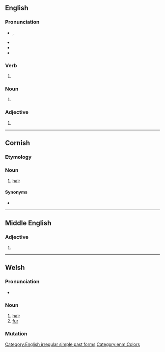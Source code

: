 {{also|Blew}}
==English==

===Pronunciation===
* {{enPR|blo͞o}}, {{IPA|/bluː/|lang=en}}
* {{audio|en-us-blew.ogg|Audio (US)|lang=en}}
* {{rhymes|uː|lang=en}}
* {{homophones|lang=en|blue}}

===Verb===
{{head|en|verb form}}

# {{en-simple past of|blow}}

===Noun===
{{en-noun|~}}

# {{obsolete form of|blue|lang=en}}

===Adjective===
{{en-adj}}

# {{obsolete form of|blue|lang=en}}

[[Category:English irregular simple past forms]]

----

==Cornish==

===Etymology===
{{rfe|lang=kw}}

===Noun===
{{head|kw|noun|g=f|singulative|blewen}}

# [[hair]]

====Synonyms====
* {{l|kw|gols}}

{{topics|kw|Hair}}

----

==Middle English==

===Adjective===
{{head|enm|adjective}}

# {{alternative form of|lang=enm|blewe}}

[[Category:enm:Colors]]

----

==Welsh==

===Pronunciation===
* {{audio|Cy-blew.ogg|Audio|lang=cy}}

===Noun===
{{cy-noun/new|m-p|blewyn}}

# [[hair]]
# [[fur]]

===Mutation===
{{cy-mut-auto}}